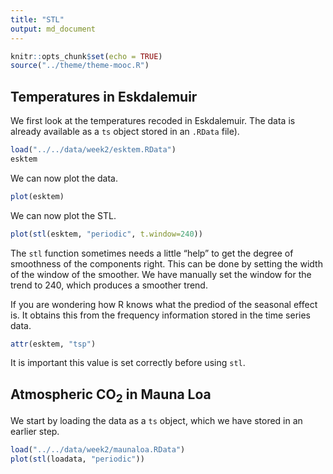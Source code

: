 ---
title: "STL"
output: md_document
---

```{r setup, include=FALSE}
knitr::opts_chunk$set(echo = TRUE)
source("../theme/theme-mooc.R")
```

## Temperatures in Eskdalemuir

We first look at the temperatures recoded in Eskdalemuir. The data is already available as a `ts` object stored in an `.RData` file).

```{r}
load("../../data/week2/esktem.RData")
esktem
```

We can now plot the data.
```{r, flcolours=TRUE}
plot(esktem)
```

We can now plot the STL. 
```{r,flcolour=TRUE}
plot(stl(esktem, "periodic", t.window=240))
```
The `stl` function sometimes needs a little "help" to get the degree of smoothness of the components right. This can be done by setting the width of the window of the smoother. We have manually set the window for the trend to 240, which produces a smoother trend.

If you are wondering how R knows what the prediod of the seasonal effect is. It 
obtains this from the frequency information stored in the time series data.
```{r}
attr(esktem, "tsp")
```
It is important this value is set correctly before using `stl`.

## Atmospheric CO<sub>2</sub> in Mauna Loa

We start by loading the data as a `ts` object, which we have stored in an earlier step.
```{r}
load("../../data/week2/maunaloa.RData")
plot(stl(loadata, "periodic"))
```

